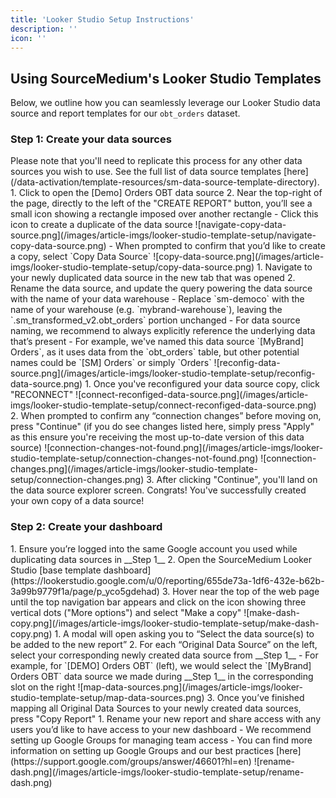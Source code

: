 ```yaml
---
title: 'Looker Studio Setup Instructions'
description: ''
icon: ''
---
```


## Using SourceMedium's Looker Studio Templates

Below, we outline how you can seamlessly leverage our Looker Studio data source and report templates for our `obt_orders`
dataset.

### Step 1: Create your data sources
<Info>
Please note that you'll need to replicate this process for any other data sources you wish to use. See the full list of 
data source templates [here](/data-activation/template-resources/sm-data-source-template-directory).
</Info>
<AccordionGroup>
    <Accordion title="Copy data source template">
        1. Click to open the [Demo] Orders OBT data source
        2. Near the top-right of the page, directly to the left of the "CREATE REPORT" button, you’ll see a small icon showing a rectangle 
        imposed over another rectangle
            - Click this icon to create a duplicate of the data source
            ![navigate-copy-data-source.png](/images/article-imgs/looker-studio-template-setup/navigate-copy-data-source.png)
            - When prompted to confirm that you’d like to create a copy, select `Copy Data Source`
            ![copy-data-source.png](/images/article-imgs/looker-studio-template-setup/copy-data-source.png)
    </Accordion>
    <Accordion title="Reconfigure the data source copy">
        1. Navigate to your newly duplicated data source in the new tab that was opened
        2. Rename the data source, and update the query powering the data source with the name of your data warehouse
            - Replace `sm-democo` with the name of your warehouse (e.g. `mybrand-warehouse`), leaving the `.sm_transformed_v2.obt_orders` portion unchanged
            - For data source naming, we recommend to always explicitly reference the underlying data that’s present
                - For example, we've named this data source `[MyBrand] Orders`, as it uses data from the `obt_orders` table, but 
                other potential names could be `[SM] Orders` or simply `Orders`
                ![reconfig-data-source.png](/images/article-imgs/looker-studio-template-setup/reconfig-data-source.png)
    </Accordion>
    <Accordion title="Connect the data source to your Managed Data Warehouse">
        1. Once you've reconfigured your data source copy, click "RECONNECT"
        ![connect-reconfiged-data-source.png](/images/article-imgs/looker-studio-template-setup/connect-reconfiged-data-source.png)
        2. When prompted to confirm any “connection changes” before moving on, press "Continue" (if you do see changes listed here,
        simply press "Apply" as this ensure you're receiving the most up-to-date version of this data source)
        ![connection-changes-not-found.png](/images/article-imgs/looker-studio-template-setup/connection-changes-not-found.png)
        ![connection-changes.png](/images/article-imgs/looker-studio-template-setup/connection-changes.png)
        3. After clicking "Continue", you'll land on the data source explorer screen.
        Congrats! You've successfully created your own copy of a data source!
    </Accordion>
</AccordionGroup>

### Step 2: Create your dashboard
<AccordionGroup>
    <Accordion title="Open SourceMedium's base template dashboard">
        1. Ensure you’re logged into the same Google account you used while duplicating data sources in __Step 1__
        2. Open the SourceMedium Looker Studio [base template dashboard](https://lookerstudio.google.com/u/0/reporting/655de73a-1df6-432e-b62b-3a99b9779f1a/page/p_yco5gdehad)
        3. Hover near the top of the web page until the top navigation bar appears and click on the icon showing three 
        vertical dots ("More options") and select "Make a copy"
        ![make-dash-copy.png](/images/article-imgs/looker-studio-template-setup/make-dash-copy.png)
    </Accordion>
    <Accordion title="Map your copied data sources">
        1. A modal will open asking you to “Select the data source(s) to be added to the new report”
        2. For each “Original Data Source” on the left, select your corresponding newly created data source from __Step 1__
            - For example, for `[DEMO] Orders OBT` (left), we would select the `[MyBrand] Orders OBT` data source we made during __Step 1__ 
            in the corresponding slot on the right
            ![map-data-sources.png](/images/article-imgs/looker-studio-template-setup/map-data-sources.png)
        3. Once you’ve finished mapping all Original Data Sources to your newly created data sources, press "Copy Report"
    </Accordion>
    <Accordion title="Rename your report and share access with your team">
        1. Rename your new report and share access with any users you’d like to have access to your new dashboard
            - We recommend setting up Google Groups for managing team access
            - You can find more information on setting up Google Groups and our best practices [here](https://support.google.com/groups/answer/46601?hl=en)
            ![rename-dash.png](/images/article-imgs/looker-studio-template-setup/rename-dash.png)
    </Accordion>
</AccordionGroup>